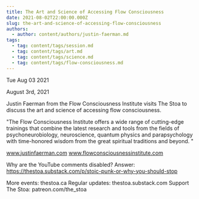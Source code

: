 ```yaml
---
title: The Art and Science of Accessing Flow Consciousness
date: 2021-08-02T22:00:00.000Z
slug: the-art-and-science-of-accessing-flow-consciousness
authors:
  - author: content/authors/justin-faerman.md
tags:
  - tag: content/tags/session.md
  - tag: content/tags/art.md
  - tag: content/tags/science.md
  - tag: content/tags/flow-consciousness.md
---
```






Tue Aug 03 2021

August 3rd, 2021

Justin Faerman from the Flow Consciousness Institute visits The Stoa to discuss the art and science of accessing flow consciousness.

"The Flow Consciousness Institute offers a wide range of cutting-edge trainings that combine the latest research and tools from the fields of psychoneurobiology, neuroscience, quantum physics and parapsychology with time-honored wisdom from the great spiritual traditions and beyond. "

www.justinfaerman.com
www.flowconsciousnessinstitute.com

Why are the YouTube comments disabled? Answer: https://thestoa.substack.com/p/stoic-punk-or-why-you-should-stop

More events: thestoa.ca 
Regular updates: thestoa.substack.com 
Support The Stoa: patreon.com/the_stoa


